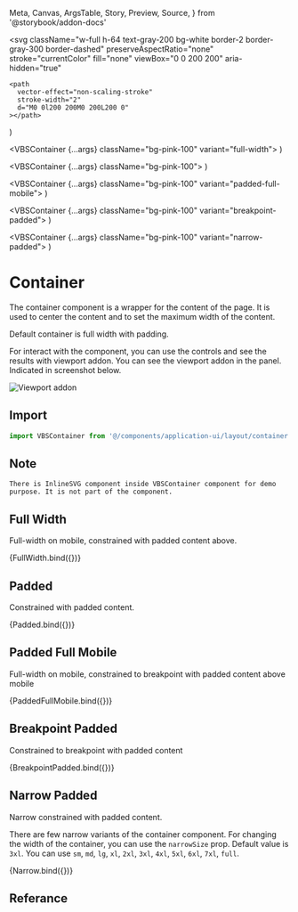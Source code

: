   Meta,
  Canvas,
  ArgsTable,
  Story,
  Preview,
  Source,
} from '@storybook/addon-docs'

<Meta title="Application UI/Layout/Container" component={VBSContainer} />

  <svg
    className="w-full h-64 text-gray-200 bg-white border-2 border-gray-300 border-dashed"
    preserveAspectRatio="none"
    stroke="currentColor"
    fill="none"
    viewBox="0 0 200 200"
    aria-hidden="true"
  >
    <path
      vector-effect="non-scaling-stroke"
      stroke-width="2"
      d="M0 0l200 200M0 200L200 0"
    ></path>
  </svg>
)

  <VBSContainer {...args} className="bg-pink-100" variant="full-width">
    <InlineSVG />
  </VBSContainer>
)

  <VBSContainer {...args} className="bg-pink-100">
    <InlineSVG />
  </VBSContainer>
)

  <VBSContainer {...args} className="bg-pink-100" variant="padded-full-mobile">
    <InlineSVG />
  </VBSContainer>
)

  <VBSContainer {...args} className="bg-pink-100" variant="breakpoint-padded">
    <InlineSVG />
  </VBSContainer>
)

  <VBSContainer {...args} className="bg-pink-100" variant="narrow-padded">
    <InlineSVG />
  </VBSContainer>
)

# Container

The container component is a wrapper for the content of the page. It is used to center the content and to set the maximum width of the content.

Default container is full width with padding.

For interact with the component, you can use the controls and see the results with viewport addon. You can see the viewport addon in the panel. Indicated in screenshot below.

<p>
  <img src={viewportAddon} alt="Viewport addon" />
</p>

## Import

```js
import VBSContainer from '@/components/application-ui/layout/container'
```

## Note

```text
There is InlineSVG component inside VBSContainer component for demo purpose. It is not part of the component.
```

## Full Width

Full-width on mobile, constrained with padded content above.

<Canvas>
  <Story name="Full Width Container">{FullWidth.bind({})}</Story>
</Canvas>

## Padded

Constrained with padded content.

<Canvas>
  <Story name="Padded Container">{Padded.bind({})}</Story>
</Canvas>

## Padded Full Mobile

Full-width on mobile, constrained to breakpoint with padded content above mobile

<Canvas>
  <Story name="Padded Full Mobile Container">{PaddedFullMobile.bind({})}</Story>
</Canvas>

## Breakpoint Padded

Constrained to breakpoint with padded content

<Canvas>
  <Story name="Breakpoint Padded Container">{BreakpointPadded.bind({})}</Story>
</Canvas>

## Narrow Padded

Narrow constrained with padded content.

There are few narrow variants of the container component. For changing the width of the container, you can use the `narrowSize` prop. Default value is `3xl`. You can use `sm`, `md`, `lg`, `xl`, `2xl`, `3xl`, `4xl`, `5xl`, `6xl`, `7xl`, `full`.

<Canvas>
  <Story name="Narrow Container">{Narrow.bind({})}</Story>
</Canvas>

## Referance

<ArgsTable of={VBSContainer} />
